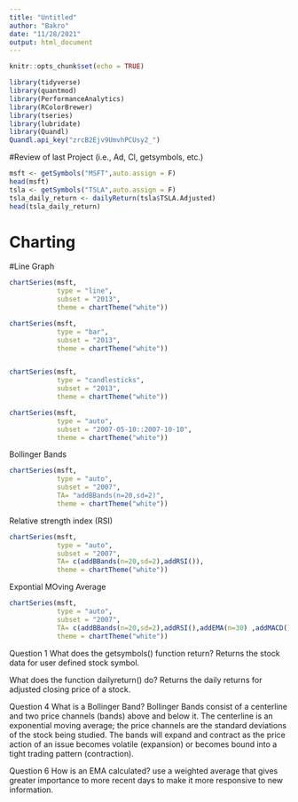 ---
title: "Untitled"
author: "Bakro"
date: "11/28/2021"
output: html_document
---

```{r setup, include=FALSE}
knitr::opts_chunk$set(echo = TRUE)
```


```{r}
library(tidyverse)
library(quantmod)
library(PerformanceAnalytics)
library(RColorBrewer)
library(tseries)
library(lubridate)
library(Quandl)
Quandl.api_key("zrcB2Ejv9UmvhPCUsy2_")


```


#Review of last Project (i.e., Ad, Cl, getsymbols, etc.)

```{r}
msft <- getSymbols("MSFT",auto.assign = F)
head(msft)
tsla <- getSymbols("TSLA",auto.assign = F)
tsla_daily_return <- dailyReturn(tsla$TSLA.Adjusted)
head(tsla_daily_return)
```



# Charting

#Line Graph

```{r}
chartSeries(msft,
            type = "line",
            subset = "2013",
            theme = chartTheme("white"))

chartSeries(msft,
            type = "bar",
            subset = "2013",
            theme = chartTheme("white"))


chartSeries(msft,
            type = "candlesticks",
            subset = "2013",
            theme = chartTheme("white"))

chartSeries(msft,
            type = "auto",
            subset = "2007-05-10::2007-10-10",
            theme = chartTheme("white"))
```


Bollinger Bands

```{r}
chartSeries(msft,
            type = "auto",
            subset = "2007",
            TA= "addBBands(n=20,sd=2)",
            theme = chartTheme("white"))
```


Relative strength index (RSI)

```{r}
chartSeries(msft,
            type = "auto",
            subset = "2007",
            TA= c(addBBands(n=20,sd=2),addRSI()),
            theme = chartTheme("white"))
```

Expontial MOving Average


```{r}
chartSeries(msft,
            type = "auto",
            subset = "2007",
            TA= c(addBBands(n=20,sd=2),addRSI(),addEMA(n=30) ,addMACD()),
            theme = chartTheme("white"))
```





Question 1
What does the getsymbols() function return?
Returns the stock data for user defined stock symbol.


What does the function dailyreturn() do?
Returns the daily returns for adjusted closing price of a stock.

Question 4
What is a Bollinger Band?
Bollinger Bands consist of a centerline and two price channels (bands) above and below it. The centerline is an exponential moving average; the price channels are the standard deviations of the stock being studied. The bands will expand and contract as the price action of an issue becomes volatile (expansion) or becomes bound into a tight trading pattern (contraction).  



Question 6
How is an EMA calculated?
use a weighted average that gives greater importance to more recent days to make it more responsive to new information.  